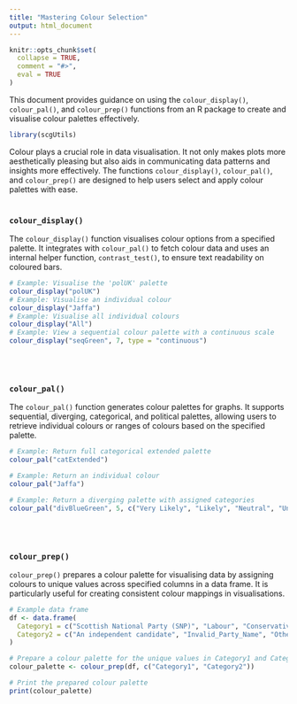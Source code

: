 ```yaml
---
title: "Mastering Colour Selection"
output: html_document
---
```

```r
knitr::opts_chunk$set(
  collapse = TRUE,
  comment = "#>",
  eval = TRUE
)
```

This document provides guidance on using the `colour_display()`, `colour_pal()`, and `colour_prep()` functions from an R package to create and visualise colour palettes effectively.
```r
library(scgUtils)
```

Colour plays a crucial role in data visualisation. It not only makes plots more aesthetically pleasing but also aids in communicating data patterns and insights more effectively. The functions `colour_display()`, `colour_pal()`, and `colour_prep()` are designed to help users select and apply colour palettes with ease.
<br>
<br>

### `colour_display()`

The `colour_display()` function visualises colour options from a specified palette. It integrates with `colour_pal()` to fetch colour data and uses an internal helper function, `contrast_test()`, to ensure text readability on coloured bars.

```r
# Example: Visualise the 'polUK' palette
colour_display("polUK")
# Example: Visualise an individual colour
colour_display("Jaffa")
# Example: Visualise all individual colours
colour_display("All")
# Example: View a sequential colour palette with a continuous scale
colour_display("seqGreen", 7, type = "continuous")
```
<br>
<br>

### `colour_pal()`
The `colour_pal()` function generates colour palettes for graphs. It supports sequential, diverging, categorical, and political palettes, allowing users to retrieve individual colours or ranges of colours based on the specified palette.

```r
# Example: Return full categorical extended palette
colour_pal("catExtended")

# Example: Return an individual colour
colour_pal("Jaffa")

# Example: Return a diverging palette with assigned categories
colour_pal("divBlueGreen", 5, c("Very Likely", "Likely", "Neutral", "Unlikely", "Very Unlikely"))
```
<br>
<br>

### `colour_prep()`
`colour_prep()` prepares a colour palette for visualising data by assigning colours to unique values across specified columns in a data frame. It is particularly useful for creating consistent colour mappings in visualisations.

```r
# Example data frame
df <- data.frame(
  Category1 = c("Scottish National Party (SNP)", "Labour", "Conservative", "Other"),
  Category2 = c("An independent candidate", "Invalid_Party_Name", "Other", "Conservative")
)

# Prepare a colour palette for the unique values in Category1 and Category2
colour_palette <- colour_prep(df, c("Category1", "Category2"))

# Print the prepared colour palette
print(colour_palette)
```